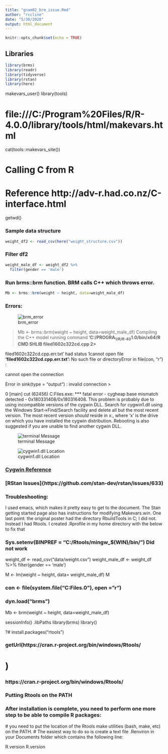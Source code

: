 ---
title: "gnam02_brm_issue.Rmd"
author: "rccline"
date: "5/30/2020"
output: html_document
---

```{r setup, include=FALSE}
knitr::opts_chunk$set(echo = TRUE)
```


## Libraries
```{r}
library(brms)
library(readr)
library(tidyverse)
library(rstan)
library(here)
```


makevars_user()
library(tools)

# file:///C:/Program%20Files/R/R-4.0.0/library/tools/html/makevars.html
cat(tools::makevars_site())

# Calling C from R
# Reference http://adv-r.had.co.nz/C-interface.html

getwd()
  
  
### Sample data structure
```{r}
weight_df2 <- read_csv(here("weight_structure.csv"))
```
 

### Filter df2  
```{r}
weight_male_df <- weight_df2 %>% 
  filter(gender == 'male')

```



### Run brms::brm function.  BRM calls C++ which throws error.  
```{r}

Mb <- brms::brm(weight ~ height, data=weight_male_df)

```

### Errors:   

![brm_error](brm_error.PNG)
  
> Mb <- brms::brm(weight ~ height, data=weight_male_df)
Compiling the C++ model
running command **'C:/PROGRA~1/R/R-40~1.0/bin/x64/R CMD SHLIB filed1602c322cd.cpp 2> **


filed1602c322cd.cpp.err.txt' had status 1cannot open file **'filed1602c322cd.cpp.err.txt': **
No such file or directoryError in file(con, "r") : 

cannot open the connection

Error in sink(type = "output") : invalid connection
> 
   
 0 [main] cut (62456) C:\Program Files\R\rtools40\usr\bin\cut.exe: *** fatal error - cygheap base mismatch detected - 0x180331408/0x180316408.
This problem is probably due to using incompatible versions of the cygwin DLL.
Search for cygwin1.dll using the Windows Start->Find/Search facility
and delete all but the most recent version.  The most recent version *should*
reside in x:\cygwin\bin, where 'x' is the drive on which you have
installed the cygwin distribution.  Rebooting is also suggested if you
are unable to find another cygwin DLL.

![terminal Message](terminal_msg.PNG)  
  
![cygwin1.dll Location](cygwin1.dll_loc.PNG)


### [Cygwin Reference](https://www.cygwin.com/faq.html#faq.what.supported)



### [RStan Issues]{https://github.com/stan-dev/rstan/issues/633)  
  
  
### Troubleshooting:
I used emacs, which makes it pretty easy to get to the document. The Stan getting started page also has instructions for modifying Makevars.win. One last point: the original poster had the directory RbuildTools in C; I did not. Instead I had Rtools. I created .Rprofile in my home directory with the below to fix that  

### Sys.setenv(BINPREF = "C:/Rtools/mingw_$(WIN)/bin/")  Did not work

weight_df <- read_csv("data/weight.csv")
weight_male_df <- weight_df %>% 
  filter(gender == 'male')



M <- lm(weight ~ height, data= weight_male_df)
M

### con <- file(system.file("C:\Program Files\R\R-4.0.0\"), open = "r")
### dyn.load("brms")
Mb <- brm(weight ~ height, data=weight_male_df)

sessionInfo()
.libPaths
library(brms)
library()

?# install.packages("rtools")

### getUrl(https://cran.r-project.org/bin/windows/Rtools/
#          )

### https://cran.r-project.org/bin/windows/Rtools/

###   Putting Rtools on the PATH
### After installation is complete, you need to perform one more step to be able to compile R packages: 
  # you need to put the location of the Rtools make utilities (bash, make, etc) on the PATH.
  # The easiest way to do so is create a text file .Renviron in your Documents folder which contains the following line:
<!-- #   PATH="${RTOOLS40_HOME}\usr\bin;${PATH}" -->
<!-- # You can do this with a text editor, or you can even do it from R like so: -->
<!-- #   writeLines('PATH="${RTOOLS40_HOME}\\usr\\bin;${PATH}"', con = "~/.Renviron") -->
<!-- # Now restart R, and verify that make can be found, which should show the path to your Rtools installation. -->
<!-- # Sys.which("make") -->
<!-- # ## "C:\\rtools40\\usr\\bin\\make.exe" -->
<!-- # If this works, you can try to install an R package from source: -->
<!-- #   install.packages("jsonlite", type = "source") -->
<!-- # If this succeeds, you’re good to go! See the links below to learn more about rtools40 and the Windows build infrastructure. -->
<!-- # Further Documentation -->
<!-- # More documentation about using rtools40 for R users and package authors: -->
<!-- #   Using pacman: the new rtools package manager to build and install C/C++ system libraries. -->
<!-- # Installing R packages: Some older R packages that need extra help to compile. -->
<!-- # FAQ: Common questions about Rtools40 and R on Windows. -->
<!-- # Advanced information about building R base and building system libr -->


<!-- aries: -->
<!-- #   r-base: Scripts for building R for Windows using rtools40. -->
<!-- # rtools-packages: Toolchains and static libraries for rtools40 (GCC 8+) -->
<!-- # rtools-backports: Backported C/C++ libraries for the gcc-4.9.3 legacy toolchain (for R 3.3 - 3.6) -->
<!-- # rtools-installer: Builds the rtools40 installer bundle. -->

R.version
R.version
